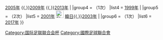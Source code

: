 {{navbox
|name = 國際足聯聯合會盃冠軍得主
|title = 歷屆[[國際足聯聯合會盃]]冠軍球隊
|state = {{{state<includeonly>|collapsed</includeonly>}}}
|
|group1 = {{fb|ARG}}（1次）
|list1 = [[1992年法赫德国王杯足球赛|1992年]] {{KSA}}
|
|group2 = {{fb|DEN}}（1次）
|list2 = [[1995年法赫德国王杯足球赛|1995年]] {{KSA}}
|
|group3 = {{fb|BRA}}（4次）
|list3 = [[1997年洲際國家盃|1997年]] {{KSA}}{{,}}[[2005年洲際國家盃|2005年]] {{GER}}{{,}}[[2009年洲際國家盃|2009年]] {{RSA}}{{,}}[[2013年洲際國家盃|2013年]] {{BRA}}
|
|group4 = {{fb|MEX}}（1次）
|list4 = [[1999年洲際國家盃|1999年]] {{MEX}}
|
|group5 = {{fb|FRA}}（2次）
|list5 = [[2001年洲際國家盃|2001年]] [[File:Flag of Japan and South Korea.svg|25px]] [[韩国|韓]][[日本|日]]{{,}}[[2003年洲際國家盃|2003年]] {{FRA}}
|
|group6 = {{fb|GER}}（1次）
|list6 = [[2017年洲際國家盃|2017年]] {{RUS}}
}}<noinclude> 

[[Category:国际足联联合会杯]]
[[Category:國際足球聯合會]]
[[Category:足球模板|{{PAGENAME}}]]